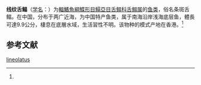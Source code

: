 {{Speciesbox
| name = 线纹舌鳎
| status = NE
| status_system = IUCN3.1
| image = 
| genus = Cynoglossus
| species = lineolatus
| authority = (Steindachner, 1867)<ref name='id8729'>{{cite web| url =http://www.bioinfo.cn/db05/BjdwSpecies.php?action=view&id=8729| title =线纹舌鳎| work =《中国动物物种编目数据库》| publisher =中国科学院微生物研究所| author =中国科学院动物研究所| accessdate =2009-04-16| deadurl =yes| archiveurl =https://web.archive.org/web/20160305060512/http://www.bioinfo.cn/db05/BjdwSpecies.php?action=view&id=8729| archivedate =2016-03-05}}</ref>
}}

'''线纹舌鳎'''（[[学名|学名]]：{{lang|la|''Cynoglossus lineolatus''}}）为[[輻鰭魚綱|輻鰭魚綱]][[鰈形目|鰈形目]][[鰨亞目|鰨亞目]][[舌鳎科|舌鳎科]][[舌鳎属|舌鳎属]]的[[鱼类|鱼类]]，俗名条斑舌鳎。在中国，分布于两广近海，为中国特产鱼类，属于南海沿岸浅海底层鱼，體長可達9.9公分，棲息在底層水域，生活習性不明。该物种的模式产地在香港。<ref name='id8729'/>

== 参考文献 ==
{{reflist}}

{{Wikispecies|Cynoglossus lineolatus}}
{{Taxonbar|from=Q1045067}}

[[Category:舌鳎属|lineolatus]]


{{鰈形目小作品}}